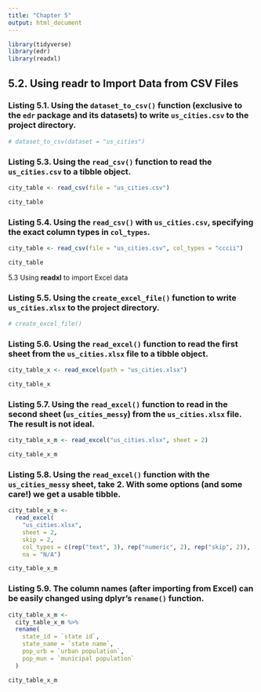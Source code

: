 ```yaml
---
title: "Chapter 5"
output: html_document
---
```


```r
library(tidyverse)
library(edr)
library(readxl)
```

## 5.2. Using **readr** to Import Data from CSV Files

### Listing 5.1. Using the `dataset_to_csv()` function (exclusive to the `edr` package and its datasets) to write `us_cities.csv` to the project directory.

```r
# dataset_to_csv(dataset = "us_cities")
```

### Listing 5.3. Using the `read_csv()` function to read the `us_cities.csv` to a tibble object.

```r
city_table <- read_csv(file = "us_cities.csv")

city_table
```

### Listing 5.4. Using the `read_csv()` with `us_cities.csv`, specifying the exact column types in `col_types`.

```r
city_table <- read_csv(file = "us_cities.csv", col_types = "cccii")

city_table
```


5.3	Using **readxl** to import Excel data

### Listing 5.5. Using the `create_excel_file()` function to write `us_cities.xlsx` to the project directory.

```r
# create_excel_file()
```

### Listing 5.6. Using the `read_excel()` function to read the first sheet from the `us_cities.xlsx` file to a tibble object.

```r
city_table_x <- read_excel(path = "us_cities.xlsx")

city_table_x
```

### Listing 5.7. Using the `read_excel()` function to read in the second sheet (`us_cities_messy`) from the `us_cities.xlsx` file. The result is not ideal.

```r
city_table_x_m <- read_excel("us_cities.xlsx", sheet = 2)

city_table_x_m
```

### Listing 5.8. Using the `read_excel()` function with the `us_cities_messy` sheet, take 2. With some options (and some care!) we get a usable tibble.

```r
city_table_x_m <- 
  read_excel(
    "us_cities.xlsx",
    sheet = 2,
    skip = 2,
    col_types = c(rep("text", 3), rep("numeric", 2), rep("skip", 2)),
    na = "N/A")

city_table_x_m
```

### Listing 5.9. The column names (after importing from Excel) can be easily changed using dplyr’s `rename()` function.

```r
city_table_x_m <- 
  city_table_x_m %>%
  rename(
    state_id = `state id`,
    state_name = `state name`,
    pop_urb = `urban population`,
    pop_mun = `municipal population`
  )

city_table_x_m
```
